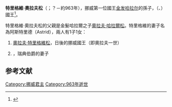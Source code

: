 {{Expand language|1=da|time=2020-10-26T13:59:06+00:00}}
'''特里格維·奧拉夫松'''（{{lang-no|Tryggve Olavsson}}；？－約963年），挪威第一位國王[[金发哈拉尔|金发哈拉尔]]的孫子，{{le|维肯|Viken (region)}}（{{le|維高麥|Vingulmark}}、{{le|蘭里克|Ranrike}}）國王<ref>{{Cite web |url=http://www.snl.no/Tryggve_Olavsson |title=''Tryggve Olavsson'' (Store norske leksikon) |access-date=2020-10-26 |archive-date=2020-11-19 |archive-url=https://web.archive.org/web/20201119092502/https://snl.no/Tryggve_Olavsson |dead-url=no }}</ref>。

特里格維·奧拉夫松的父親是金髮哈拉爾之子[[奧拉夫·哈拉爾松|奧拉夫·哈拉爾松]]。特里格維的妻子名為阿斯特里德（Astrid），兩人有1子1女：
# [[奧拉夫一世_(挪威)|奧拉夫·特里格維松]]，日後的挪威國王（即奧拉夫一世）
# {{le|英格堡·特里格維斯多塔|Ingeborg Tryggvasdotter}}，瑞典伯爵{{le|拉格瓦爾德·烏爾夫松|Ragnvald Ulfsson}}的妻子

==参考文献==
{{reflist}}

[[Category:挪威君主|Category:挪威君主]]
[[Category:963年逝世|Category:963年逝世]]